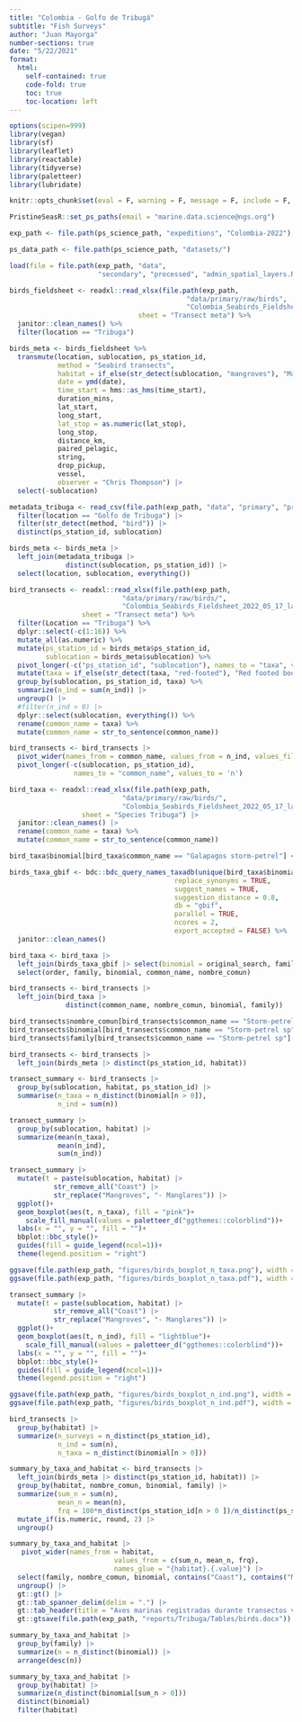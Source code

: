 ```yaml
---
title: "Colombia - Golfo de Tribugá"
subtitle: "Fish Surveys"
author: "Juan Mayorga"
number-sections: true
date: "5/22/2021"
format: 
  html:
    self-contained: true
    code-fold: true
    toc: true
    toc-location: left
---
```


```r
options(scipen=999)
library(vegan)
library(sf)
library(leaflet)
library(reactable)
library(tidyverse)
library(paletteer)
library(lubridate)

knitr::opts_chunk$set(eval = F, warning = F, message = F, include = F, echo = F)

PristineSeasR::set_ps_paths(email = "marine.data.science@ngs.org")

exp_path <- file.path(ps_science_path, "expeditions", "Colombia-2022")

ps_data_path <- file.path(ps_science_path, "datasets/")

load(file = file.path(exp_path, "data", 
                      "secondary", "processed", "admin_spatial_layers.RData"))
```

```r
birds_fieldsheet <- readxl::read_xlsx(file.path(exp_path,
                                            "data/primary/raw/birds",
                                            "Colombia_Seabirds_Fieldsheet_2022_05_17_lat_longs updated.xlsx"), 
                                sheet = "Transect meta") %>% 
  janitor::clean_names() %>% 
  filter(location == "Tribuga") 

birds_meta <- birds_fieldsheet %>% 
  transmute(location, sublocation, ps_station_id, 
            method = "Seabird transects",
            habitat = if_else(str_detect(sublocation, "mangroves"), "Mangroves", "Coast"),
            date = ymd(date),
            time_start = hms::as_hms(time_start),
            duration_mins,
            lat_start,
            long_start,
            lat_stop = as.numeric(lat_stop),
            long_stop,
            distance_km, 
            paired_pelagic, 
            string, 
            drop_pickup, 
            vessel, 
            observer = "Chris Thompson") |> 
  select(-sublocation)

metadata_tribuga <- read_csv(file.path(exp_path, "data", "primary", "processed/metadata", "exp_meta.csv")) |>
  filter(location == "Golfo de Tribuga") |> 
  filter(str_detect(method, "bird")) |> 
  distinct(ps_station_id, sublocation)

birds_meta <- birds_meta |> 
  left_join(metadata_tribuga |> 
              distinct(sublocation, ps_station_id)) |> 
  select(location, sublocation, everything())

bird_transects <- readxl::read_xlsx(file.path(exp_path, 
                            "data/primary/raw/birds/",
                            "Colombia_Seabirds_Fieldsheet_2022_05_17_lat_longs updated.xlsx"), 
                  sheet = "Transect meta") %>% 
  filter(Location == "Tribuga") %>% 
  dplyr::select(-c(1:16)) %>% 
  mutate_all(as.numeric) %>% 
  mutate(ps_station_id = birds_meta$ps_station_id,
         sublocation = birds_meta$sublocation) %>% 
  pivot_longer(-c("ps_station_id", "sublocation"), names_to = "taxa", values_to = "n_ind") |> 
  mutate(taxa = if_else(str_detect(taxa, "red-footed"), "Red footed booby", taxa)) %>% 
  group_by(sublocation, ps_station_id, taxa) %>% 
  summarize(n_ind = sum(n_ind)) |> 
  ungroup() |> 
  #filter(n_ind > 0) |> 
  dplyr::select(sublocation, everything()) %>% 
  rename(common_name = taxa) %>% 
  mutate(common_name = str_to_sentence(common_name))

bird_transects <- bird_transects |> 
  pivot_wider(names_from = common_name, values_from = n_ind, values_fill = 0) |> 
  pivot_longer(-c(sublocation, ps_station_id),
                names_to = "common_name", values_to = 'n')

bird_taxa <- readxl::read_xlsx(file.path(exp_path, 
                            "data/primary/raw/birds/",
                            "Colombia_Seabirds_Fieldsheet_2022_05_17_lat_longs updated.xlsx"), 
                  sheet = "Species Tribuga") |> 
  janitor::clean_names() |> 
  rename(common_name = taxa) %>% 
  mutate(common_name = str_to_sentence(common_name))

bird_taxa$binomial[bird_taxa$common_name == "Galapagos storm-petrel"] <- "Oceanodroma tethys"

birds_taxa_gbif <- bdc::bdc_query_names_taxadb(unique(bird_taxa$binomial),
                                         replace_synonyms = TRUE,
                                         suggest_names = TRUE,
                                         suggestion_distance = 0.8,
                                         db = "gbif",
                                         parallel = TRUE,
                                         ncores = 2,
                                         export_accepted = FALSE) %>% 
  janitor::clean_names()

bird_taxa <- bird_taxa |> 
  left_join(birds_taxa_gbif |> select(binomial = original_search, family, order)) |> 
  select(order, family, binomial, common_name, nombre_comun)
```

```r
bird_transects <- bird_transects |> 
  left_join(bird_taxa |> 
              distinct(common_name, nombre_comun, binomial, family)) 

bird_transects$nombre_comun[bird_transects$common_name == "Storm-petrel sp"] <- "Petreles de tormenta"
bird_transects$binomial[bird_transects$common_name == "Storm-petrel sp"] <- "Hydrobatidae"
bird_transects$family[bird_transects$common_name == "Storm-petrel sp"] <- "Hydrobatidae"

bird_transects <- bird_transects |> 
  left_join(birds_meta |> distinct(ps_station_id, habitat))

transect_summary <- bird_transects |> 
  group_by(sublocation, habitat, ps_station_id) |> 
  summarise(n_taxa = n_distinct(binomial[n > 0]),
            n_ind = sum(n))

transect_summary |> 
  group_by(sublocation, habitat) |> 
  summarize(mean(n_taxa), 
            mean(n_ind),
            sum(n_ind))
```

```r
transect_summary |> 
  mutate(t = paste(sublocation, habitat) |> 
           str_remove_all("Coast") |> 
           str_replace("Mangroves", "- Manglares")) |> 
  ggplot()+
  geom_boxplot(aes(t, n_taxa), fill = "pink")+
    scale_fill_manual(values = paletteer_d("ggthemes::colorblind"))+
  labs(x = "", y = "", fill = "")+
  bbplot::bbc_style()+
  guides(fill = guide_legend(ncol=1))+
  theme(legend.position = "right") 

ggsave(file.path(exp_path, "figures/birds_boxplot_n_taxa.png"), width = 10)
ggsave(file.path(exp_path, "figures/birds_boxplot_n_taxa.pdf"), width = 10)

transect_summary |> 
  mutate(t = paste(sublocation, habitat) |> 
           str_remove_all("Coast") |> 
           str_replace("Mangroves", "- Manglares")) |> 
  ggplot()+
  geom_boxplot(aes(t, n_ind), fill = "lightblue")+
    scale_fill_manual(values = paletteer_d("ggthemes::colorblind"))+
  labs(x = "", y = "", fill = "")+
  bbplot::bbc_style()+
  guides(fill = guide_legend(ncol=1))+
  theme(legend.position = "right") 

ggsave(file.path(exp_path, "figures/birds_boxplot_n_ind.png"), width = 10)
ggsave(file.path(exp_path, "figures/birds_boxplot_n_ind.pdf"), width = 10)

```

```r
bird_transects |> 
  group_by(habitat) |> 
  summarize(n_surveys = n_distinct(ps_station_id),
            n_ind = sum(n),
            n_taxa = n_distinct(binomial[n > 0])) 
```





```r
summary_by_taxa_and_habitat <- bird_transects |> 
  left_join(birds_meta |> distinct(ps_station_id, habitat)) |> 
  group_by(habitat, nombre_comun, binomial, family) |> 
  summarize(sum_n = sum(n),
            mean_n = mean(n), 
            frq = 100*n_distinct(ps_station_id[n > 0 ])/n_distinct(ps_station_id)) |> 
  mutate_if(is.numeric, round, 2) |> 
  ungroup()

summary_by_taxa_and_habitat |> 
   pivot_wider(names_from = habitat, 
                          values_from = c(sum_n, mean_n, frq),
                          names_glue = "{habitat}.{.value}") |> 
  select(family, nombre_comun, binomial, contains("Coast"), contains("Mang")) |> 
  ungroup() |> 
  gt::gt() |> 
  gt::tab_spanner_delim(delim = ".") |> 
  gt::tab_header(title = "Aves marinas registradas durante transectos visuales en los manglares y aguas costeras del Golfo de Tribugá") |> 
  gt::gtsave(file.path(exp_path, "reports/Tribuga/Tables/birds.docx"))
```


```r
summary_by_taxa_and_habitat |> 
  group_by(family) |> 
  summarize(n = n_distinct(binomial)) |> 
  arrange(desc(n))
```

```r
summary_by_taxa_and_habitat |> 
  group_by(habitat) |> 
  summarize(n_distinct(binomial[sum_n > 0]))
  distinct(binomial)
  filter(habitat)
```

